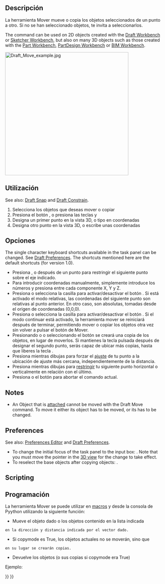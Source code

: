 <languages/>

{{Docnav
|[[Draft_AnnotationStyleEditor|AnnotationStyleEditor]]
|[[Draft_Rotate|Rotate]]
|[[Draft_Workbench|Draft]]
|IconL=Draft_AnnotationStyleEditor.svg
|IconR=Draft_Rotate.svg
|IconC=Workbench_Draft.svg
}}

<div class="mw-translate-fuzzy">
{{GuiCommand/es
|Name=Draft Move
|Name/es=Draft Move
|MenuLocation=Croquis -> Mover
|Workbenches=[[Draft_Workbench/es|Croquis]]
|Shortcut={{KEY|M}} {{KEY|V}}
}}
</div>

<span id="Description"></span>
==Descripción==

<div class="mw-translate-fuzzy">
La herramienta Mover mueve o copia los objetos seleccionados de un punto a otro. Si no se han seleccionado objetos, te invita a seleccionarlos.
</div>

The command can be used on 2D objects created with the [[Draft_Workbench|Draft Workbench]] or [[Sketcher_Workbench|Sketcher Workbench]], but also on many 3D objects such as those created with the [[Part_Workbench|Part Workbench]], [[PartDesign_Workbench|PartDesign Workbench]] or [[BIM_Workbench|BIM Workbench]].

[[Image:Draft_Move_example.jpg|400px]]
{{Caption|Moving an object from one point to another}}

<span id="Usage"></span>
==Utilización==

See also: [[Draft_Snap|Draft Snap]] and [[Draft_Constrain|Draft Constrain]].

<div class="mw-translate-fuzzy">
# Selecciona los objetos que deseas mover o copiar
# Presiona el botón {{KEY|[[Image:Draft Move.png|16px]] [[Draft Move/es|Mover]]}}, o presiona las teclas {{KEY|M}} y {{KEY|V}}
# Designa un primer punto en la vista 3D, o tipo en coordenadas
# Designa otro punto en la vista 3D, o escribe unas coordenadas
</div>

<span id="Options"></span>
==Opciones==

The single character keyboard shortcuts available in the task panel can be changed. See [[Draft_Preferences|Draft Preferences]]. The shortcuts mentioned here are the default shortcuts (for version 1.0).

<div class="mw-translate-fuzzy">
* Presiona {{KEY|X}}, {{KEY|Y}} o {{KEY|Z}} después de un punto para restringir el siguiente punto sobre el eje indicado.
* Para introducir coordenadas manualmente, simplemente introduce los números y presiona {{KEY|ENTER}} entre cada componente X, Y y Z.
* Presiona {{KEY|R}} o selecciona la casilla para activar/desactivar el  botón {{KEY|'''Relativas'''}}. Si está activado el modo relativas, las coordenadas del siguiente punto son relativas al punto anterior. En otro caso, son absolutas, tomadas desde el origen de coordenadas (0,0,0).
* Presiona {{KEY|T}} o selecciona la casilla para activar/desactivar el botón {{KEY|'''Continuar'''}}. Si el modo continuar está activado, la herramienta mover se reiniciará después de terminar, permitiendo mover o copiar los objetos otra vez sin volver a pulsar el botón de Mover.
* Presionando {{KEY|ALT}} o {{KEY|C}} o seleccionando el botón {{KEY|'''Copy'''}} se creará una copia de los objetos, en lugar de moverlos. Si mantienes la tecla {{KEY|ALT}} pulsada después de designar el segundo punto, serás capaz de ubicar más copias, hasta que liberes la tecla {{KEY|ALT}}.
* Presiona {{KEY|CTRL}} mientras dibujas para forzar el [[Draft_Snap/es|ajuste]] de tu punto a la ubicación de ajuste más cercana, independientemente de la distancia.
* Presiona {{KEY|SHIFT}} mientras dibujas para [[Draft_Constrain/es|restringir]] tu siguiente punto horizontal o verticalmente en relación con el último.
* Presiona {{KEY|ESC}} o el botón {{KEY|'''Cancelar'''}} para abortar el comando actual.
</div>

==Notes==

* An Object that is [[Part_EditAttachment|attached]] cannot be moved with the Draft Move command. To move it either its {{PropertyData|Support}} object has to be moved, or its {{PropertyData|Attachment Offset}} has to be changed.

==Preferences==

See also: [[Preferences_Editor|Preferences Editor]] and [[Draft_Preferences|Draft Preferences]].

* To change the initial focus of the task panel to the {{MenuCommand|Length}} input box: {{MenuCommand|Edit → Preferences... → Draft → General → Set focus on Length instead of X coordinate}}. Note that you must move the pointer in the [[3D_view|3D view]] for the change to take effect.
* To reselect the base objects after copying objects: {{MenuCommand|Edit → Preferences... → Draft → General → Select base objects after copying}}.

==Scripting==

<div class="mw-translate-fuzzy">
==Programación==
</div>

<div class="mw-translate-fuzzy">
La herramienta Mover se puede utilizar en [[macros/es|macros]] y desde la consola de Pyython utilizando la siguiente función:
</div>

{{Code|code=
moved_list = move(objectslist, vector, copy=False)
}}

<div class="mw-translate-fuzzy">
* Mueve el objeto dado o los objetos contenido en la lista indicada 
 en la dirección y distancia indicada por el vector dado. 
* Si copymode es True, los objetos actuales no se moverán, sino que
 en su lugar se crearán copias. 
* Devuelve los objetos (o sus copias si copymode era True)
</div>

Ejemplo:

{{Code|code=
import FreeCAD as App
import Draft

doc = App.newDocument()

polygon1 = Draft.make_polygon(5, radius=1000)
polygon2 = Draft.make_polygon(3, radius=500)
polygon3 = Draft.make_polygon(6, radius=220)

Draft.move(polygon1, App.Vector(500, 500, 0))
Draft.move(polygon1, App.Vector(500, 500, 0))
Draft.move(polygon2, App.Vector(1000, -1000, 0))
Draft.move(polygon3, App.Vector(-500, -500, 0))

list1 = [polygon1, polygon2, polygon3]

vector = App.Vector(-2000, -2000, 0)
list2 = Draft.move(list1, vector, copy=True)
list3 = Draft.move(list1, -2*vector, copy=True)

doc.recompute()
}}


{{Docnav
|[[Draft_AnnotationStyleEditor|AnnotationStyleEditor]]
|[[Draft_Rotate|Rotate]]
|[[Draft_Workbench|Draft]]
|IconL=Draft_AnnotationStyleEditor.svg
|IconR=Draft_Rotate.svg
|IconC=Workbench_Draft.svg
}}

{{Draft Tools navi{{#translation:}}}}
{{Userdocnavi{{#translation:}}}}